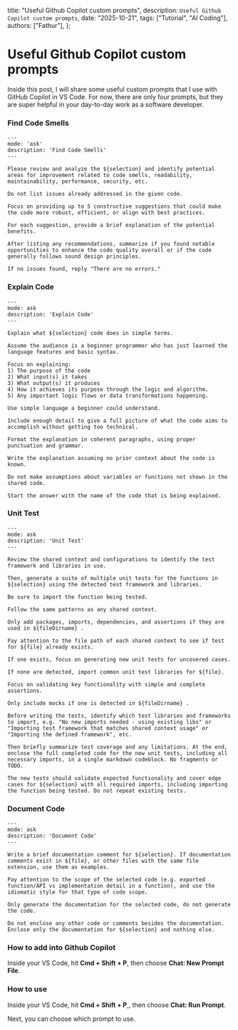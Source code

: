   title: "Useful Github Copilot custom prompts",
  description: `Useful Github Copilot custom prompts`,
  date: "2025-10-21",
  tags: ["Tutorial", "AI Coding"],
  authors: ["Fathur"],
};

# Useful Github Copilot custom prompts

Inside this post, I will share some useful custom prompts that I use with GitHub Copilot in VS Code. For now, there are only four prompts, but they are super helpful in your day-to-day work as a software developer.

### Find Code Smells

```
---
mode: 'ask'
description: 'Find Code Smells'
---

Please review and analyze the ${selection} and identify potential areas for improvement related to code smells, readability, maintainability, performance, security, etc.

Do not list issues already addressed in the given code.

Focus on providing up to 5 constructive suggestions that could make the code more robust, efficient, or align with best practices.

For each suggestion, provide a brief explanation of the potential benefits.

After listing any recommendations, summarize if you found notable opportunities to enhance the code quality overall or if the code generally follows sound design principles.

If no issues found, reply "There are no errors."

```

### Explain Code

```
---
mode: ask
description: 'Explain Code'
---

Explain what ${selection} code does in simple terms. 

Assume the audience is a beginner programmer who has just learned the language features and basic syntax. 

Focus on explaining: 
1) The purpose of the code 
2) What input(s) it takes 
3) What output(s) it produces 
4) How it achieves its purpose through the logic and algorithm. 
5) Any important logic flows or data transformations happening. 

Use simple language a beginner could understand. 

Include enough detail to give a full picture of what the code aims to accomplish without getting too technical. 

Format the explanation in coherent paragraphs, using proper punctuation and grammar. 

Write the explanation assuming no prior context about the code is known. 

Do not make assumptions about variables or functions not shown in the shared code. 

Start the answer with the name of the code that is being explained.
```

### Unit Test

```
---
mode: ask
description: 'Unit Test'
---

Review the shared context and configurations to identify the test framework and libraries in use. 

Then, generate a suite of multiple unit tests for the functions in ${selection} using the detected test framework and libraries. 

Be sure to import the function being tested. 

Follow the same patterns as any shared context. 

Only add packages, imports, dependencies, and assertions if they are used in ${fileDirname} . 

Pay attention to the file path of each shared context to see if test for ${file} already exists. 

If one exists, focus on generating new unit tests for uncovered cases. 

If none are detected, import common unit test libraries for ${file}. 

Focus on validating key functionality with simple and complete assertions. 

Only include mocks if one is detected in ${fileDirname} . 

Before writing the tests, identify which test libraries and frameworks to import, e.g. "No new imports needed - using existing libs" or "Importing test framework that matches shared context usage" or "Importing the defined framework", etc. 

Then briefly summarize test coverage and any limitations. At the end, enclose the full completed code for the new unit tests, including all necessary imports, in a single markdown codeblock. No fragments or TODO. 

The new tests should validate expected functionality and cover edge cases for ${selection} with all required imports, including importing the function being tested. Do not repeat existing tests.
```

### Document Code

```
---
mode: ask
description: 'Document Code'
---

Write a brief documentation comment for ${selection}. If documentation comments exist in ${file}, or other files with the same file extension, use them as examples. 

Pay attention to the scope of the selected code (e.g. exported function/API vs implementation detail in a function), and use the idiomatic style for that type of code scope. 

Only generate the documentation for the selected code, do not generate the code. 

Do not enclose any other code or comments besides the documentation. Enclose only the documentation for ${selection} and nothing else. 

```

### How to add into Github Copilot

Inside your VS Code, hit **Cmd + Shift + P**, then choose **Chat: New Prompt File**.

### How to use

Inside your VS Code, hit **Cmd + Shift + P**,, then choose **Chat: Run Prompt**.

Next, you can choose which prompt to use.


